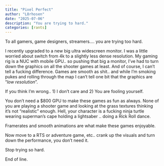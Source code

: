 ```yaml
---
title: "Pixel Perfect"
author: "L8rhosen"
date: "2025-07-06"
description: "You are trying to hard."
categories: [rants]
---
```


To all gamers, game designers, streamers.... you are trying too hard.

I recently upgraded to a new big ultra widescreen monitor.  I was a little worried about switch from 4k to a slightly less dense resolution.
My gaming rig is a NUC with mobile GPU.. so pushing that big a monitor, I've had to turn down the graphics on all the shooter games at least.  And of course, I can't tell a fucking difference.  Games are smooth as shit.. and while I'm smoking pukes and rolling through the map I can't tell one bit that the graphics are "_low resolution_".

If you think I'm wrong.. 1) I don't care and 2) You are fooling yourself.

You don't need a $800 GPU to make these games as fun as always.  None of you are playing a shooter game and looking at the grass textures thinking it's not "realistic" enough.  Hell, your character is a fucking ninja turtle wearing superman's cape holding a lightsaber .. doing a Rick Roll dance.  

Framerates and smooth animations are what make these games enjoyable.

Now move to a RTS or adventure game, etc.. crank up the visuals and turn down the performance, you don't need it.  

Stop trying so hard.

End of line.